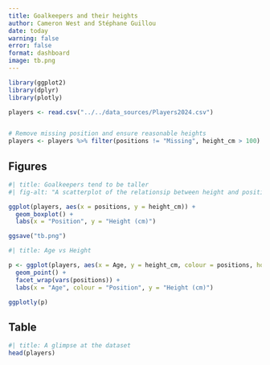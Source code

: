 ```yaml
---
title: Goalkeepers and their heights
author: Cameron West and Stéphane Guillou
date: today
warning: false
error: false
format: dashboard
image: tb.png
---
```


```R
library(ggplot2)
library(dplyr)
library(plotly)

players <- read.csv("../../data_sources/Players2024.csv")


# Remove missing position and ensure reasonable heights
players <- players %>% filter(positions != "Missing", height_cm > 100)
```

## Figures {height=70%}

```R
#| title: Goalkeepers tend to be taller
#| fig-alt: "A scatterplot of the relationsip between height and position."

ggplot(players, aes(x = positions, y = height_cm)) + 
  geom_boxplot() + 
  labs(x = "Position", y = "Height (cm)")

ggsave("tb.png")
```

```R
#| title: Age vs Height

p <- ggplot(players, aes(x = Age, y = height_cm, colour = positions, hover_name = "name", hover_data = "nationality")) + 
  geom_point() + 
  facet_wrap(vars(positions)) + 
  labs(x = "Age", colour = "Position", y = "Height (cm)")

ggplotly(p)
```


## Table

```R
#| title: A glimpse at the dataset
head(players)
```